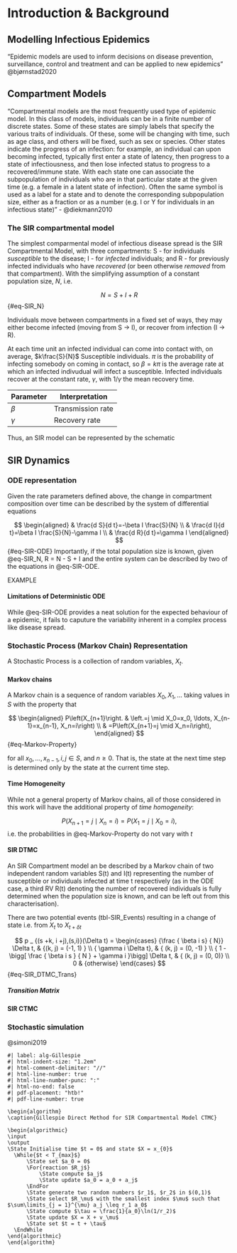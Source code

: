 # Introduction & Background {#sec-intro}

## Modelling Infectious Epidemics

"Epidemic models are used to inform decisions on disease prevention, surveillance, control and treatment and can be applied to new epidemics" @bjørnstad2020

## Compartment Models

"Compartmental models are the most frequently used type of epidemic model. In this class of models, individuals can be in a finite number of discrete states. Some of these states are simply labels that specify the various traits of individuals. Of these, some will be changing with time, such as age class, and others will be fixed, such as sex or species. Other states indicate the progress of an infection: for example, an individual can upon becoming infected, typically first enter a state of latency, then progress to a state of infectiousness, and then lose infected status to progress to a recovered/immune state. With each state one can associate the subpopulation of individuals who are in that particular state at the given time (e.g. a female in a latent state of infection). Often the same symbol is used as a label for a state and to denote the corresponding subpopulation size, either as a fraction or as a number (e.g. I or Y for individuals in an infectious state)" - @diekmann2010

### The SIR compartmental model

The simplest comparmental model of infectious disease spread is the SIR Compartmental Model, with three compartments: S - for individuals *susceptible* to the disease; I - for *infected* individuals; and R - for previously infected individuals who have *recovered* (or been otherwise *removed* from that compartment). With the simplifying assumption of a constant population size, $N$, i.e.

$$
N = S + I + R
$$ {#eq-SIR_N}

Individuals move between compartments in a fixed set of ways, they may either become infected (moving from S -\> I), or recover from infection (I -\> R).

At each time unit an infected individual can come into contact with, on average, $k\frac{S}{N}$ Susceptible individuals. $\pi$ is the probability of infecting somebody on coming in contact, so $\beta = k\pi$ is the average rate at which an infected indivudual will infect a susceptible. Infected individuals recover at the constant rate, $\gamma$, with $1/\gamma$ the mean recovery time.

| Parameter | Interpretation    |
|-----------|-------------------|
| $\beta$   | Transmission rate |
| $\gamma$  | Recovery rate     |

Thus, an SIR model can be represented by the schematic

## SIR Dynamics

### ODE representation

Given the rate parameters defined above, the change in compartment composition over time can be described by the system of differential equations

$$
\begin{aligned}
& \frac{d S}{d t}=-\beta I \frac{S}{N} \\
& \frac{d I}{d t}=\beta I \frac{S}{N}-\gamma I \\
& \frac{d R}{d t}=\gamma I
\end{aligned}
$$ {#eq-SIR-ODE} Importantly, if the total population size is known, given @eq-SIR_N, R = N - S + I and the entire system can be described by two of the equations in @eq-SIR-ODE.

EXAMPLE

#### Limitations of Deterministic ODE

While @eq-SIR-ODE provides a neat solution for the expected behaviour of a epidemic, it fails to caputure the variability inherent in a complex process like disease spread.

### Stochastic Process (Markov Chain) Representation

A Stochastic Process is a collection of random variables, $X_t$.

#### Markov chains

A Markov chain is a sequence of random variables $X_0, X_1, \ldots$ taking values in $S$ with the property that

$$
\begin{aligned}
P\left(X_{n+1}\right. & \left.=j \mid X_0=x_0, \ldots, X_{n-1}=x_{n-1}, X_n=i\right) \\
& =P\left(X_{n+1}=j \mid X_n=i\right),
\end{aligned}
$$ {#eq-Markov-Property}

for all $x_0, \ldots, x_{n-1}, i, j \in S$, and $n \geq 0$. That is, the state at the next time step is determined only by the state at the current time step.

#### Time Homogeneity

While not a general property of Markov chains, all of those considered in this work will have the additional property of *time homogeneity*:

$$
P\left(X_{n+1}=j \mid X_n=i\right)=P\left(X_1=j \mid X_0=i\right),
$$ i.e. the probabilities in @eq-Markov-Property do not vary with $t$

#### SIR DTMC

An SIR Compartment model an be described by a Markov chain of two independent random variables S(t) and I(t) representing the number of susceptible or individuals infected at time t respectively (as in the ODE case, a third RV R(t) denoting the number of recovered individuals is fully determined when the population size is known, and can be left out from this characterisation).

There are two potential events (tbl-SIR_Events) resulting in a change of state i.e. from $X_{t}$ to $X_{t+\delta t}$

$$
p _ {(s +k, i +j),(s,i)}(\Delta t) =
\begin{cases}
{\frac { \beta i s} { N}} \Delta t, & {(k, j) = (-1, 1) } \\ 
{ \gamma i \Delta t}, & { (k, j) = (0, -1)  } \\ 
{ 1 - \bigg[ \frac { \beta i s } { N } +  \gamma i }\bigg] \Delta t, & { (k, j) = (0, 0)} \\
0 & {otherwise}
\end{cases}
$$ {#eq-SIR_DTMC_Trans}

##### Transition Matrix

#### SIR CTMC

### Stochastic simulation

@simoni2019
``` pseudocode
#| label: alg-Gillespie
#| html-indent-size: "1.2em"
#| html-comment-delimiter: "//"
#| html-line-number: true
#| html-line-number-punc: ":"
#| html-no-end: false
#| pdf-placement: "htb!"
#| pdf-line-number: true

\begin{algorithm}
\caption{Gillespie Direct Method for SIR Compartmental Model CTMC}

\begin{algorithmic}
\input
\output
\State Initialise time $t = 0$ and state $X = x_{0}$
  \While{$t < T_{max}$}
      \State set $a_0 = 0$
      \For{reaction $R_j$}
          \State compute $a_j$
          \State update $a_0 = a_0 + a_j$
      \EndFor
      \State generate two random numbers $r_1$, $r_2$ in $(0,1)$
      \State select $R_\mu$ with the smallest index $\mu$ such that $\sum\limits_{j = 1}^{\mu} a_j \leq r_1 a_0$
      \State compute $\tau = \frac{1}{a_0}\ln(1/r_2)$
      \State update $X = X + v_\mu$
      \State set $t = t + \tau$
  \EndWhile
\end{algorithmic}
\end{algorithm}
```
